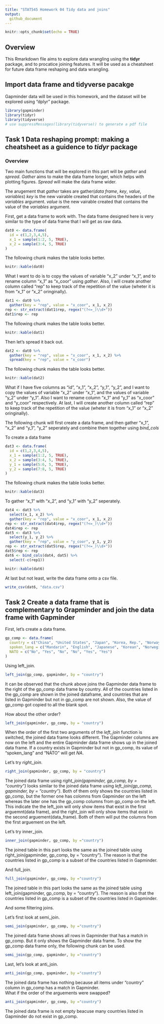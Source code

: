 ```yaml
---
title: "STAT545 Homework 04 Tidy data and joins"
output:
  github_document
---
```


```r
knitr::opts_chunk$set(echo = TRUE)
```

## Overview

This Rmarkdown file aims to explore data wrangling using the **tidyr** package, and to procatice joining features. It will be used as a cheatsheet for future data frame reshaping and data wrangling.  

## Import data frame and tidyverse pacakge

Gapminder data will be used in this homework, and the dataset will be explored using "dplyr" package. 

```r
library(gapminder)
library(tidyr)
library(tidyverse)
# use suppressMessages(library(tidyverse)) to generate a pdf file
```

## Task 1 Data reshaping prompt: making a cheatsheet as a guidence to *tidyr* package
### Overview

Two main functions that will be explored in this part will be *gather* and *spread*. *Gather* aims to make the data frame longer, which helps with plotting figures. *Spread* will make the data frame wider.

The arugement that *gather* takes are gather(*data frame*, *key*, *value*, *variables*)
*key* is the new vairable created that contains the headers of the *variables* argument.
*value* is the new vairable created that contains the value of the *variables* argument.

First, get a data frame to work with. The data frame designed here is very similar to the type of data frame that I will get as raw data. 

```r
dat0 <- data.frame(
  id = c(1,2,3,4,5),
  x_1 = sample(1:2, 5, TRUE),
  x_2 = sample(3:4, 5, TRUE)
)
```

The following chunk makes the table looks better. 
```r
knitr::kable(dat0)
```

What I want to do is to copy the values of variable "x_2" under "x_1", and to rename column "x_1" as "x_coor" using *gather*. Also, I will create another column called "rep" to keep track of the repetition of the value (wheter it is from "x_1" or "x_2" oringinally).

```r
dat1 <- dat0 %>%
  gather(key = "rep", value = "x_coor", x_1, x_2)
rep <- str_extract(dat1$rep, regex("(?<=_)\\d+"))
dat1$rep <- rep
```

The following chunk makes the table looks better. 
```r
knitr::kable(dat1)
```

Then let's spread it back out.
```r
dat2 <- dat0 %>%
  gather(key = "rep", value = "x_coor", x_1, x_2) %>% 
  spread(key = "rep", value = "x_coor")
```

The following chunk makes the table looks better. 
```r
knitr::kable(dat2)
```

What if I have five columns as "id", "x_1", "x_2", "y_1", "y_2", and I want to copy the values of variable "x_2" under "x_1", and the values of variable "y_2" under "y_1". Also I want to rename column "x_1" and "y_1" as "x_coor" and "y_coor" respectively. At last, I will create another column called "rep" to keep track of the repetition of the value (wheter it is from "x_1" or "x_2" oringinally). 


The following chunk will first create a data frame, and then gather "x_1", "x_2" and "y_1", "y_2" seperately and combine them together using *bind_cols*

To create a data frame
```r
dat3 <- data.frame(
  id = c(1,2,3,4,5),
  x_1 = sample(1:2, 5, TRUE),
  x_2 = sample(3:4, 5, TRUE),
  y_1 = sample(5:6, 5, TRUE),
  y_2 = sample(7:8, 5, TRUE)
)
```


The following chunk makes the table looks better. 
```r
knitr::kable(dat3)
```

To gather "x_1" with "x_2", and "y_1" with "y_2" seperately.
```r
dat4 <- dat3 %>%
  select(x_1, x_2) %>% 
  gather(key = "rep", value = "x_coor", x_1, x_2)
rep <- str_extract(dat4$rep, regex("(?<=_)\\d+"))
dat4$rep <- rep
dat5 <- dat3 %>%
  select(y_1, y_2) %>% 
  gather(key = "rep", value = "y_coor", y_1, y_2)
rep <- str_extract(dat5$rep, regex("(?<=_)\\d+"))
dat5$rep <- rep
dat6 <- bind_cols(dat4, dat5) %>% 
  select(-c(rep1))
```

```r
knitr::kable(dat6)
```

At last but not least, write the data frame onto a csv file.

```r
write_csv(dat6, "data.csv")
```


## Task 2 Create a data frame that is complementary to Grapminder and join the data frame with Gapminder

First, let's create a data frame. 
```r
gp_comp <- data.frame(
  country = c("China", "United States", "Japan", "Korea, Rep.", "Norway", "Iceland"),
  spoken_lang = c("Mandarin", "English", "Japanese", "Korean", "Norwegian", "Icelandic"),
  NATO = c("No", "Yes", "No", "No", "Yes", "Yes")
)
```

Using left_join.

```r
left_join(gp_comp, gapminder, by = "country")
```
It can be observed that the chunk above joins the Gapminder data frame to the right of the gp_comp data frame by country. All of the countries listed in the gp_comp are shown in the joined dataframe, and countries that are listed in Gapminder but not in gp_comp are not shown. Also, the value of gp_comp got copied to all the blank spot.

How about the other order?

```r
left_join(gapminder, gp_comp, by = "country")
```
When the order of the first two arguments of the *left_join* function is switched, the joined data frame looks different. The Gapminder columns are now on the left and the entire Gapminder data frame shows up in the joined data frame. If a country exists in Gapminder but not in gp_comp, its value of "spoken_lang" and "NATO" will get *NA*. 

Let's try *right_join*.

```r
right_join(gapminder, gp_comp, by = "country")
```

The joined data frame using *right_join(gapminder, gp_comp, by = "country")* looks similar to the joined data frame using *left_join(gp_comp, gapminder, by = "country")*. Both of them only shows the countries listed in gp_comp, but the former one has colomns from Gapminder on the left whereas the later one has the gp_comp columns from gp_comp on the left. This indicate the the left_join will only show items that exist in the first arguemnt(data frame), and the right_join will only show items that exist in the second arguement(data_frame). Both of them will put the columns from the first arguement on the left.

Let's try inner_join.

```r
inner_join(gapminder, gp_comp, by ="country")
```

The joined table in this part looks the same as the joined table using right_join(gapminder, gp_comp, by = "country"). The reason is that the countries listed in gp_comp is a subset of the countries listed in Gapminder.

And full_join.

```r
full_join(gapminder, gp_comp, by ="country")
```

The joined table in this part looks the same as the joined table using left_join(gapminder, gp_comp, by = "country"). The reason is also that the countries listed in gp_comp is a subset of the countries listed in Gapminder.


And some filtering joins. 

Let's first look at semi_join. 
```r
semi_join(gapminder, gp_comp, by ="country")
```

The joined data frame shows all rows in Gapminder that has a match in gp_comp. But it only shows the Gapminder data frame. To show the gp_comp data frame only, the following chunk can be used.

```r
semi_join(gp_comp, gapminder, by ="country")
```

Last, let's look at anti_join.

```r
anti_join(gp_comp, gapminder, by ="country")
```

The joined data frame has nothing because all items under "country" column in gp_comp has a match in Gapminder.  
What if the order of the arguements were swapped?
```r
anti_join(gapminder, gp_comp, by ="country")
```

The joined data frame is not empty beacuse many countries listed in Gapminder do not exist in gp_comp.